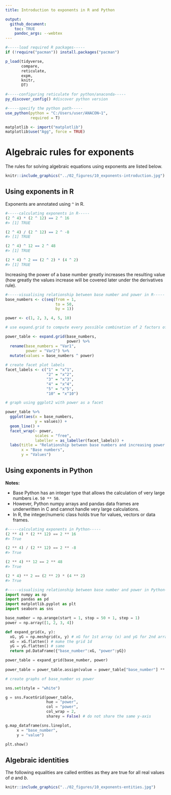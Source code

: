 ---
title: Introduction to exponents in R and Python     

output: 
  github_document:
    toc: TRUE
    pandoc_args: --webtex 
---

```{r, echo = FALSE, message = FALSE, results = 'hide'}
#-----load required R packages-----
if (!require("pacman")) install.packages("pacman") 

p_load(tidyverse,
       compare,
       reticulate,
       expm,
       knitr,
       DT) 

#-----configuring reticulate for python/anaconda-----
py_discover_config() #discover python version 

#-----specify the python path-----
use_python(python = "C:/Users/user/ANACON~1",
           required = T)

matplotlib <- import("matplotlib")
matplotlib$use("Agg", force = TRUE)
```

# Algebraic rules for exponents  

The rules for solving algebraic equations using exponents are listed below.     

```{r, echo = FALSE, fig.align = 'center', fig.show = 'hold', out.width = '70%'}
knitr::include_graphics("../02_figures/10_exponents-introduction.jpg")
```

## Using exponents in R  

Exponents are annotated using `^` in R.    

```{r, eval = FALSE}
#-----calculating exponents in R-----
(2 ^ 4) * (2 ^ 12) == 2 ^ 16
#> [1] TRUE

(2 ^ 4) / (2 ^ 12) == 2 ^ -8 
#> [1] TRUE

(2 ^ 4) ^ 12 == 2 ^ 48 
#> [1] TRUE  

(2 * 4) ^ 2 == (2 ^ 2) * (4 ^ 2)
#> [1] TRUE 
```

Increasing the power of a base number greatly increases the resulting value (how greatly the values increase will be covered later under the derivatives rule).  

```{r, fig.align = 'center', out.width = "75%"}
#-----visualising relationship between base number and power in R-----
base_numbers <- c(seq(from = 1,
                      to = 50,
                      by = 1))  

power <- c(1, 2, 3, 4, 5, 10)

# use expand.grid to compute every possible combination of 2 factors of vectors  

power_table <- expand.grid(base_numbers,
                           power) %>%
  rename(base_numbers = "Var1",
         power = "Var2") %>%
  mutate(values = base_numbers ^ power)
  
# create facet plot labels
facet_labels <- c("1" = "x^1",
                  "2" = "x^2",
                  "3" = "x^3",
                  "4" = "x^4",
                  "5" = "x^5",
                  "10" = "x^10")

# graph using ggplot2 with power as a facet

power_table %>%
  ggplot(aes(x = base_numbers,
             y = values)) +
  geom_line() +
  facet_wrap(~ power,
             scales = "free",
             labeller = as_labeller(facet_labels)) + 
  labs(title = "Relationship between base numbers and increasing power values",
       x = "Base numbers",
       y = "Values")  
```


## Using exponents in Python  

**Notes:**  

+ Base Python has an integer type that allows the calculation of very large numbers i.e. `50 ** 50`.
+ However, Python numpy arrays and pandas data frames are underwritten in C and cannot handle very large calculations.  
+ In R, the integer/numeric class holds true for values, vectors or data frames.  

```{python, eval = FALSE}
#-----calculating exponents in Python----- 
(2 ** 4) * (2 ** 12) == 2 ** 16
#> True

(2 ** 4) / (2 ** 12) == 2 ** -8 
#> True 

(2 ** 4) ** 12 == 2 ** 48 
#> True  

(2 * 4) ** 2 == (2 ** 2) * (4 ** 2)
#> True
```

```{python, message = FALSE, results = 'hide', fig.align = 'center', out.width = "75%"}
#-----visualising relationship between base number and power in Python-----
import numpy as np
import pandas as pd
import matplotlib.pyplot as plt
import seaborn as sns

base_number = np.arange(start = 1, stop = 50 + 1, step = 1)
power = np.array([1, 2, 3, 4])

def expand_grid(x, y):
  xG, yG = np.meshgrid(x, y) # xG for 1st array (x) and yG for 2nd array (y)
  xG = xG.flatten() # make the grid 1d
  yG = yG.flatten() # same
  return pd.DataFrame({"base_number":xG, "power":yG})

power_table = expand_grid(base_number, power) 
 
power_table = power_table.assign(value = power_table["base_number"] ** power_table["power"])  

# create graphs of base_number vs power

sns.set(style = "white")

g = sns.FacetGrid(power_table,
                  hue = "power",
                  col = "power",
                  col_wrap = 2,
                  sharey = False) # do not share the same y-axis

g.map_dataframe(sns.lineplot,
     x = "base_number",
     y = "value")

plt.show()
```


## Algebraic identities  

The following equalities are called entities as they are true for all real values of $a$ and $b$.  

```{r, echo = FALSE, fig.align = 'center', fig.show = 'hold', out.width = '70%'}
knitr::include_graphics("../02_figures/10_exponents-entities.jpg")
```
